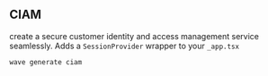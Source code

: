 ## CIAM

create a secure customer identity and access management service seamlessly. Adds a `SessionProvider`
wrapper to your `_app.tsx`

```bash copy filename="terminal"
wave generate ciam
```
